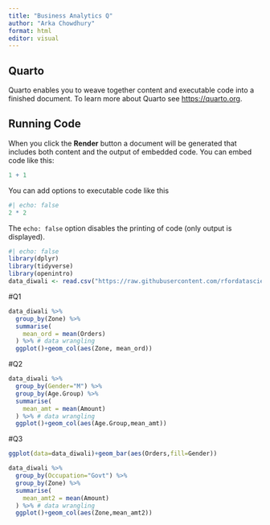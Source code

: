 ```yaml
---
title: "Business Analytics Q"
author: "Arka Chowdhury"
format: html
editor: visual
---
```


## Quarto

Quarto enables you to weave together content and executable code into a finished document. To learn more about Quarto see <https://quarto.org>.

## Running Code

When you click the **Render** button a document will be generated that includes both content and the output of embedded code. You can embed code like this:

```r
1 + 1
```

You can add options to executable code like this

```r
#| echo: false
2 * 2
```

The `echo: false` option disables the printing of code (only output is displayed).

```r
#| echo: false
library(dplyr)
library(tidyverse)
library(openintro)
data_diwali <- read.csv("https://raw.githubusercontent.com/rfordatascience/tidytuesday/master/data/2023/2023-11-14/diwali_sales_data.csv")
```

#Q1

```r
data_diwali %>%
  group_by(Zone) %>%
  summarise(
    mean_ord = mean(Orders)
  ) %>% # data wrangling
  ggplot()+geom_col(aes(Zone, mean_ord))
```

#Q2

```r
data_diwali %>%
  group_by(Gender="M") %>%
  group_by(Age.Group) %>%
  summarise(
    mean_amt = mean(Amount)
  ) %>% # data wrangling
  ggplot()+geom_col(aes(Age.Group,mean_amt))
```

#Q3

```r
ggplot(data=data_diwali)+geom_bar(aes(Orders,fill=Gender))
```

```r
data_diwali %>%
  group_by(Occupation="Govt") %>%
  group_by(Zone) %>%
  summarise(
    mean_amt2 = mean(Amount)
  ) %>% # data wrangling
  ggplot()+geom_col(aes(Zone,mean_amt2))
```
